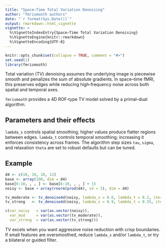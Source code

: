 ```yaml
---
title: "Space–Time Total Variation Denoising"
author: "fmrismooth authors"
date: "`r format(Sys.Date())`"
output: rmarkdown::html_vignette
vignette: >
  %\VignetteIndexEntry{Space–Time Total Variation Denoising}
  %\VignetteEngine{knitr::rmarkdown}
  %\VignetteEncoding{UTF-8}
---
```


```r
knitr::opts_chunk$set(collapse = TRUE, comment = "#>")
set.seed(1)
library(fmrismooth)
```

Total variation (TV) denoising assumes the underlying image is piecewise smooth and penalizes the sum of absolute gradients. In space–time fMRI, this preserves edges while reducing high‑frequency noise across both spatial and temporal axes.

`fmrismooth` provides a 4D ROF‑type TV model solved by a primal–dual algorithm.

## Parameters and their effects

`lambda_s` controls spatial smoothing; higher values produce flatter regions between edges. `lambda_t` controls temporal smoothing; increasing it enforces consistency across frames. The algorithm step sizes `tau`, `sigma`, and relaxation `theta` are set to robust defaults but can be tuned.

## Example

```r
d4 <- c(10, 10, 10, 12)
base <- array(100, dim = d4)
base[6:10, , , ] <- base[6:10, , , ] + 15
noisy <- base + array(rnorm(prod(d4), sd = 5), dim = d4)

tv_moderate <- tv_denoise4d(noisy, lambda_s = 0.6, lambda_t = 0.2, iters = 20L)
tv_strong   <- tv_denoise4d(noisy, lambda_s = 0.9, lambda_t = 0.35, iters = 20L)

c(var_noisy   = var(as.vector(noisy)),
  var_mod     = var(as.vector(tv_moderate)),
  var_strong  = var(as.vector(tv_strong)))
```

TV excels when you want aggressive noise reduction with crisp boundaries. If small features are oversmoothed, reduce `lambda_s` and/or `lambda_t`, or try a bilateral or guided filter.


